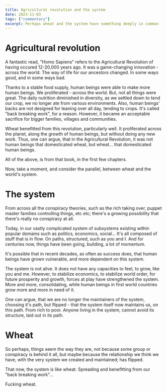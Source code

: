 ```yaml
---
title: Agricultural revolution and the system
date: 2023-11-03
tags: ["commentary"]
excerpt: Perhaps wheat and the system have something deeply in common
---
```


# Agricultural revolution

A fantastic read, "Homo Sapiens" refers to the Agricultural Revolution of having occured 12-20,000 years ago. It was a game-changing innovation - across the world. The way of life for our ancestors changed. In some ways good, and in some ways bad.

Thanks to a stable food supply, human beings were able to make more human beings. We proliferated - across the world. But, not all things were great. The daily nutrition diminished in diversity, as we settled down to tend our crop, we no longer ate from various environments. Also, human beings' backs are not designed for leaning over all day, tending to crops. It's called "back breaking work", for a reason. However, it became an acceptable sacrifice for bigger families, villages and communities.

Wheat benefitted from this revolution, particularly well. It proliferated across the planet, along the growth of human beings, but without doing any new work. Thus, one can argue, that in the Agricultural Revolution, it was not human beings that domesticated wheat, but wheat... that domesticated human beings.

All of the above, is from that book, in the first few chapters.

Now, take a moment, and consider the parallel, between wheat and the world's system.

# The system

From across all the conspiracy theories, such as the rich taking over, puppet master families controlling things, etc etc; there's a growing possibility that there's really no conspiracy at all.

Today, in our vastly complicated system of subsystems existing within popular domains such as politics, economics, social... It's all composed of stuff that is in flow. On paths, structured, such as you and I. And for centuries now, things have been going, building, a lot of momentum.

It's possible that in recent decades, as often as success does, that human beings have grown vulnerable, and more dependent on this system.

The system is not alive. It does not have any capacities to feel, to grow, like you and me. However, to stabilize economics, to stabilize world order, for future prosperity and growth, forces at play have strengthened the system. More and more, consolidating, while human beings in first world countries grow more and more in need of it.

One can argue, that we are no longer the maintainers of the system, choosing it's path, but flipped - that the system itself now maintains us, on this path. From rich to poor. Anyone living in the system, cannot avoid its structure, laid out in its path.

# Wheat

So perhaps, things seem the way they are, not because some group or conspiracy is behind it all, but maybe because the relationship we think we have, with the very system we created and maintained; has flipped.

That now, the system is like wheat. Spreading and benefitting from our "back breaking work"...

Fucking wheat.
